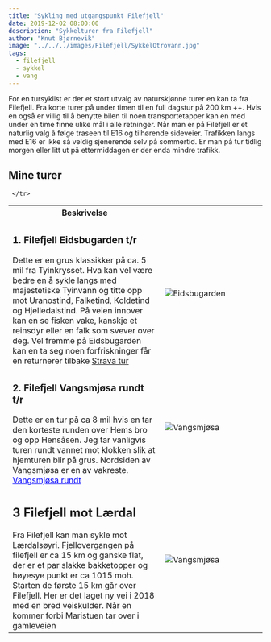 ```yaml
---
title: "Sykling med utgangspunkt Filefjell"
date: 2019-12-02 08:00:00
description: "Sykkelturer fra Filefjell"
author: "Knut Bjørnevik"
image: "../../../images/Filefjell/SykkelOtrovann.jpg"
tags:
  - filefjell
  - sykkel
  - vang
---
```



For en tursyklist er der et stort utvalg av naturskjønne turer en kan ta fra Filefjell. Fra korte turer på under timen til en full dagstur på 200 km ++. 
Hvis en også er villig til å benytte bilen til noen transportetapper kan en med under en time finne ulike mål i alle retninger.
Når man er på Filefjell er et naturlig valg å følge traseen til E16 og tilhørende sideveier.  Trafikken langs med E16 er ikke så veldig sjenerende selv på sommertid. Er man på tur tidlig morgen eller litt ut på ettermiddagen er der enda mindre trafikk.

<h2>Mine turer </h2>

<table style="width:100%">
  <tr>
    <th style="width: 60%">Beskrivelse</th>
    <th style="width: 40%"></th>
  </tr>
  <tr>
      <td><h3>1. Filefjell Eidsbugarden t/r </h3> 
     Dette er en grus klassikker på ca. 5 mil fra Tyinkrysset. Hva kan vel være bedre en å sykle langs med majestetiske Tyinvann og titte opp mot Uranostind, Falketind, Koldetind og Hjelledalstind.  På veien innover kan en se fisken vake, kanskje et reinsdyr eller en falk som svever over deg. Vel fremme på Eidsbugarden kan en ta seg noen forfriskninger får en returnerer tilbake 
     <a target="_blank" rel="noopener noreferrer"  href="https://www.strava.com/activities/3771814330" > Strava tur </a> 
     </td>
     <td>
         <image src="../../../images/Filefjell/Tord-ved-Tyinvann.jpg" alt="Eidsbugarden" style={{maxWidth:"200px"}} > 
         </image> 
     </td>
  </tr>
  <tr>
       <td><h3>2. Filefjell Vangsmjøsa rundt t/r </h3> 
       Dette er en tur på ca 8 mil hvis en tar den korteste runden over Hems bro og opp Hensåsen. Jeg tar vanligvis turen rundt vannet mot klokken slik at hjemturen blir på grus. Nordsiden av Vangsmjøsa er en av vakreste.
       <a href="/blog/vangsmjsa-rundt" style="color: blue">Vangsmjøsa rundt</a>   
      </td>
      <td style="width: 40%">  
           <image src="../../../images/Filefjell/Vangsmjosa.jpg" alt="Vangsmjøsa" style={{maxWidth:"200px"}}> </image>
       </td>
       
     </tr>
   <tr>
     <td><h2>3 Filefjell mot Lærdal</h2>
      Fra Filefjell kan man sykle mot Lærdalsøyri. Fjellovergangen på filefjell er ca 15 km og ganske flat, der er et par slakke bakketopper og høyesye punkt er ca 1015 moh. Starten de første 15 km går over Filefjell. Her er det laget ny vei i 2018 med en bred veiskulder. Når en kommer forbi Maristuen tar over i gamleveien </td>
    <td><image src="../../../images/Filefjell/Sykkelfilefjell.jpg" alt="Vangsmjøsa" style={{maxWidth:"200px"}}> </image></td>
  </tr>
</table>





